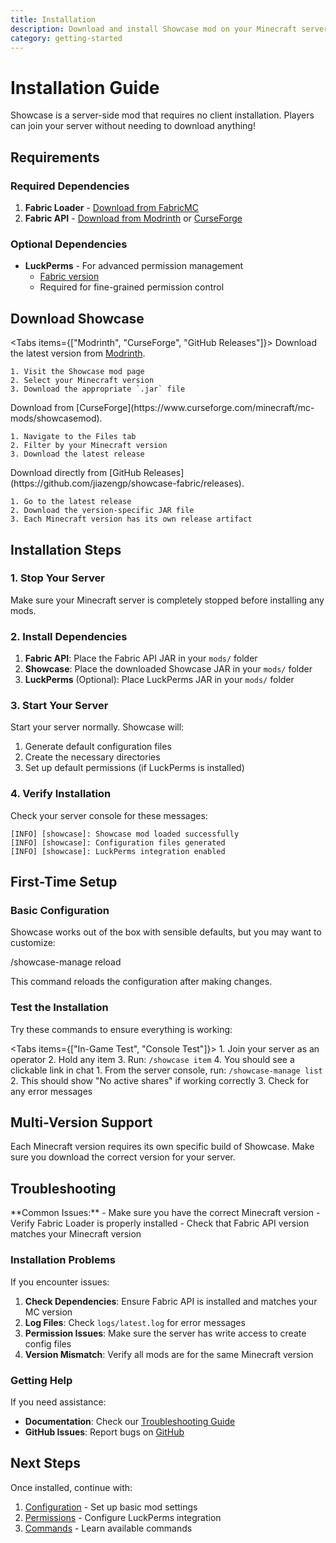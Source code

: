 ```yaml
---
title: Installation
description: Download and install Showcase mod on your Minecraft server
category: getting-started
---
```


# Installation Guide

<MinecraftVersion auto />

Showcase is a server-side mod that requires no client installation. Players can join your server without needing to download anything!

## Requirements

<VersionRequirements showAllVersions />

### Required Dependencies

1. **Fabric Loader** - [Download from FabricMC](https://fabricmc.net/use/installer/)
2. **Fabric API** - [Download from Modrinth](https://modrinth.com/mod/fabric-api) or [CurseForge](https://www.curseforge.com/minecraft/mc-mods/fabric-api)

### Optional Dependencies

- **LuckPerms** - For advanced permission management
  - [Fabric version](https://luckperms.net/download)
  - Required for fine-grained permission control

## Download Showcase

<Tabs items={["Modrinth", "CurseForge", "GitHub Releases"]}>
  <Tab value="Modrinth">
    Download the latest version from [Modrinth](https://modrinth.com/mod/showcase).

    1. Visit the Showcase mod page
    2. Select your Minecraft version
    3. Download the appropriate `.jar` file
  </Tab>
  <Tab value="CurseForge">
    Download from [CurseForge](https://www.curseforge.com/minecraft/mc-mods/showcasemod).

    1. Navigate to the Files tab
    2. Filter by your Minecraft version
    3. Download the latest release
  </Tab>
  <Tab value="GitHub Releases">
    Download directly from [GitHub Releases](https://github.com/jiazengp/showcase-fabric/releases).

    1. Go to the latest release
    2. Download the version-specific JAR file
    3. Each Minecraft version has its own release artifact
  </Tab>
</Tabs>

## Installation Steps

### 1. Stop Your Server

Make sure your Minecraft server is completely stopped before installing any mods.

### 2. Install Dependencies

<Files>
  <Folder name="server" defaultOpen>
    <Folder name="mods" defaultOpen>
      <File name="fabric-api-[version].jar" />
      <File name="showcase-[version].jar" />
      <File name="luckperms-fabric-[version].jar" />
    </Folder>
    <File name="server.jar" />
    <File name="server.properties" />
  </Folder>
</Files>

1. **Fabric API**: Place the Fabric API JAR in your `mods/` folder
2. **Showcase**: Place the downloaded Showcase JAR in your `mods/` folder
3. **LuckPerms** (Optional): Place LuckPerms JAR in your `mods/` folder

### 3. Start Your Server

Start your server normally. Showcase will:

1. Generate default configuration files
2. Create the necessary directories
3. Set up default permissions (if LuckPerms is installed)

### 4. Verify Installation

Check your server console for these messages:

```log
[INFO] [showcase]: Showcase mod loaded successfully
[INFO] [showcase]: Configuration files generated
[INFO] [showcase]: LuckPerms integration enabled
```

## First-Time Setup

### Basic Configuration

Showcase works out of the box with sensible defaults, but you may want to customize:

<CommandSyntax>/showcase-manage reload</CommandSyntax>

This command reloads the configuration after making changes.

### Test the Installation

Try these commands to ensure everything is working:

<Tabs items={["In-Game Test", "Console Test"]}>
  <Tab value="In-Game Test">
    1. Join your server as an operator
    2. Hold any item
    3. Run: `/showcase item`
    4. You should see a clickable link in chat
  </Tab>
  <Tab value="Console Test">
    1. From the server console, run: `/showcase-manage list`
    2. This should show "No active shares" if working correctly
    3. Check for any error messages
  </Tab>
</Tabs>

## Multi-Version Support

<Callout type="note">
Each Minecraft version requires its own specific build of Showcase. Make sure you download the correct version for your server.
</Callout>

<VersionTable />

## Troubleshooting

<Callout type="warn">
**Common Issues:**
- Make sure you have the correct Minecraft version
- Verify Fabric Loader is properly installed
- Check that Fabric API version matches your Minecraft version
</Callout>

### Installation Problems

If you encounter issues:

1. **Check Dependencies**: Ensure Fabric API is installed and matches your MC version
2. **Log Files**: Check `logs/latest.log` for error messages
3. **Permission Issues**: Make sure the server has write access to create config files
4. **Version Mismatch**: Verify all mods are for the same Minecraft version

### Getting Help

If you need assistance:

- **Documentation**: Check our [Troubleshooting Guide](/support/troubleshooting)
- **GitHub Issues**: Report bugs on [GitHub](https://github.com/jiazengp/showcase-fabric/issues)

## Next Steps

Once installed, continue with:

1. [Configuration](/getting-started/configuration) - Set up basic mod settings
2. [Permissions](/getting-started/permissions) - Configure LuckPerms integration
3. [Commands](/commands/player-commands) - Learn available commands
